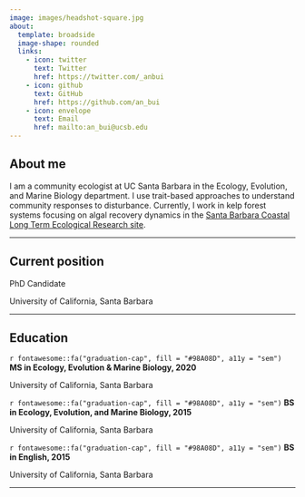 ```yaml
---
image: images/headshot-square.jpg
about: 
  template: broadside
  image-shape: rounded
  links:
    - icon: twitter 
      text: Twitter
      href: https://twitter.com/_anbui
    - icon: github 
      text: GitHub
      href: https://github.com/an_bui
    - icon: envelope 
      text: Email
      href: mailto:an_bui@ucsb.edu
---
```


## About me

I am a community ecologist at UC Santa Barbara in the Ecology, Evolution, and Marine Biology department. I use trait-based approaches to understand community responses to disturbance. Currently, I work in kelp forest systems focusing on algal recovery dynamics in the [Santa Barbara Coastal Long Term Ecological Research site](https://sbclter.msi.ucsb.edu/).

------------------------------------------------------------------------

## Current position

<p class="custom-subtitle">

PhD Candidate

</p>

<p class="custom-subtitle2">

University of California, Santa Barbara

</p>

------------------------------------------------------------------------

## Education

::: topbr
<p class="custom-subtitle">

`r fontawesome::fa("graduation-cap", fill = "#98A08D", a11y = "sem")` **MS in Ecology, Evolution & Marine Biology, 2020**

</p>

<p class="custom-subtitle2">

University of California, Santa Barbara

</p>

<p class="custom-subtitle">

`r fontawesome::fa("graduation-cap", fill = "#98A08D", a11y = "sem")` **BS in Ecology, Evolution, and Marine Biology, 2015**

</p>

<p class="custom-subtitle2">

University of California, Santa Barbara

</p>
:::

<p class="custom-subtitle">

`r fontawesome::fa("graduation-cap", fill = "#98A08D", a11y = "sem")` **BS in English, 2015**

</p>

<p class="custom-subtitle2">

University of California, Santa Barbara

</p>

</div>

------------------------------------------------------------------------

## 
